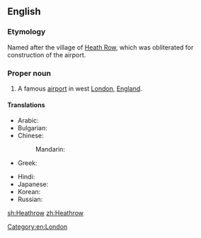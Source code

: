==English==
{{wikipedia}}

===Etymology===
Named after the village of [[w:Heath Row|Heath Row]], which was obliterated for construction of the airport.
===Proper noun===
{{en-proper noun}}

# A famous [[airport]] in west [[London]], [[England]].

====Translations====
{{trans-top|airport in England}}
* Arabic: {{t|ar|هيثرو|m|tr=hiitru}}
* Bulgarian: {{t|bg|Хийтроу|tr=Híjtrou}}
* Chinese:
*: Mandarin: {{t|cmn|希斯路|tr=Xīsīlù|sc=Hani}}
* Greek: {{t|el|Χίθροου}}
{{trans-mid}}
* Hindi: {{t|hi|हीथ्रो|tr=hīthrō}}
* Japanese: {{t|ja|ヒースロー|tr=Hīsurō}}
* Korean: {{t|ko|히드로|tr=Hideuro|sc=Hang}}
* Russian: {{t|ru|Хитроу|m|tr=Xítrou}}
{{trans-bottom}}

[[Category:en:London]]

[[sh:Heathrow]]
[[zh:Heathrow]]